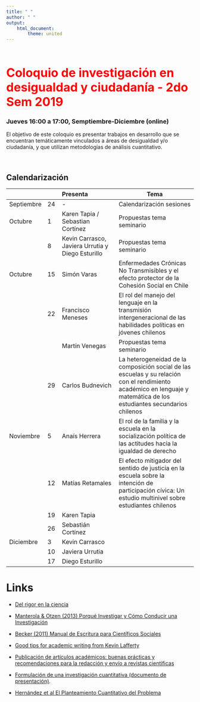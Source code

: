 ```yaml
---
title: " "
author: " "
output:
    html_document:
        theme: united
---
```


<br/>
<br/>

<b>
<font color="red" size=6>
Coloquio de investigación en desigualdad y ciudadanía - 2do Sem 2019
</b>
</font>
<br>


### Jueves 16:00  a 17:00, Semptiembre-Diciembre (online)

El objetivo de este coloquio es presentar trabajos en desarrollo que se encuentran temáticamente vinculados a áreas de desigualdad y/o ciudadanía, y que utilizan metodologías de análisis cuantitativo.

<br>


## Calendarización


| |  |  Presenta   | Tema |
|--|--|:--------|------------ |
| Septiembre  | 24 | -  | Calendarización sesiones
| Octubre     |  1 | Karen Tapia / Sebastian Cortínez  | Propuestas tema seminario
|             |  8 | Kevin Carrasco, Javiera Urrutia y Diego Esturillo  | Propuestas tema seminario
| Octubre     | 15 | Simón Varas  | Enfermedades Crónicas No Transmisibles y el efecto protector de la Cohesión Social en Chile
|             | 22 | Francisco Meneses | El rol del manejo del lenguaje en la transmisión intergeneracional de las habilidades políticas en jóvenes chilenos
|             |    | Martín Venegas | Propuestas tema seminario
|             | 29 | Carlos Budnevich  | La heterogeneidad de la composición social de las escuelas y su relación con el rendimiento académico en lenguaje y matemática de los estudiantes secundarios chilenos
| Noviembre   | 5  | Anaís Herrera | El rol de la familia y la escuela en la socialización política de las actitudes hacia la igualdad de derecho
|             | 12 | Matías Retamales | El efecto mitigador del sentido de justicia en la escuela sobre la intención de participación cívica: Un estudio multinivel sobre estudiantes chilenos
|             | 19 | Karen Tapia |
|             | 26 | Sebastián Cortínez |
| Diciembre   |  3 | Kevin Carrasco |
|             | 10 | Javiera Urrutia |
|             | 17 | Diego Esturillo |



# Links

- [Del rigor en la ciencia](https://ciudadseva.com/texto/del-rigor-en-la-ciencia/)

- [Manterola & Otzen (2013) Porqué Investigar y Cómo Conducir una Investigación](https://scielo.conicyt.cl/scielo.php?script=sci_arttext&pid=S0717-95022013000400056)

- [Becker (2011) Manual de Escritura para Científicos Sociales](http://www.derechoshumanos.unlp.edu.ar/assets/files/documentos/manual-de-escritura-para-cientificos-sociales.pdf)

- [Good tips for academic writing from Kevin Lafferty](http://trophiccascades.forestry.oregonstate.edu/sites/trophic/files/Lafferty_WritingScientificPaper.pdf)

- [Publicación de artículos académicos: buenas prácticas y recomendaciones para la redacción y envío a revistas científicas](https://repositori.upf.edu/handle/10230/44599)

- [Formulación de una investigación cuantitativa (documento de presentación)](https://estrategias-ic.netlify.app/docpres/02_formu/02_formu.html#1).

- [Hernández et al El Planteamiento Cuantitativo del Problema](https://estrategias-ic.netlify.app/readings/cap3Hernandezetal2014.pdf)
